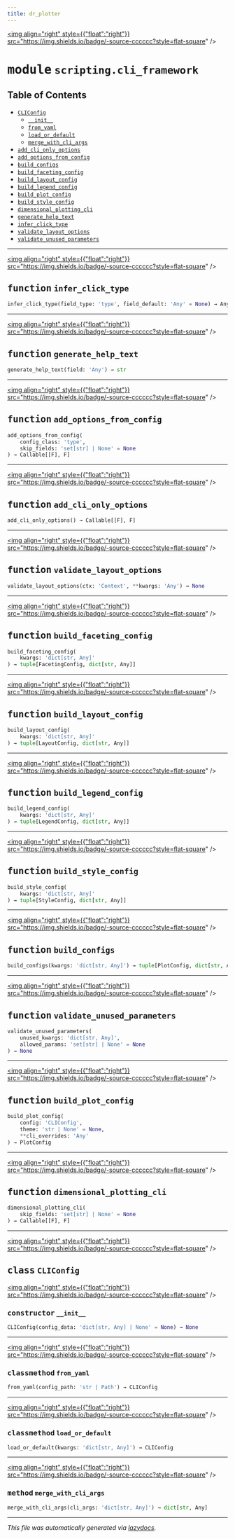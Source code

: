 ```yaml
---
title: dr_plotter
---
```


<a href="https://github.com/drothermel/%24%7BREPO%7D/blob/main/src/dr_plotter/scripting/cli_framework.py"><img align="right" style={{"float":"right"}} src="https://img.shields.io/badge/-source-cccccc?style=flat-square" /></a>

# <kbd>module</kbd> `scripting.cli_framework`



## Table of Contents
- [`CLIConfig`](./dr_plotter.scripting.cli_framework#class-cliconfig)
	- [`__init__`](./dr_plotter.scripting.cli_framework#constructor---init--)
	- [`from_yaml`](./dr_plotter.scripting.cli_framework#classmethod-from-yaml)
	- [`load_or_default`](./dr_plotter.scripting.cli_framework#classmethod-load-or-default)
	- [`merge_with_cli_args`](./dr_plotter.scripting.cli_framework#method-merge-with-cli-args)
- [`add_cli_only_options`](./dr_plotter.scripting.cli_framework#function-add-cli-only-options)
- [`add_options_from_config`](./dr_plotter.scripting.cli_framework#function-add-options-from-config)
- [`build_configs`](./dr_plotter.scripting.cli_framework#function-build-configs)
- [`build_faceting_config`](./dr_plotter.scripting.cli_framework#function-build-faceting-config)
- [`build_layout_config`](./dr_plotter.scripting.cli_framework#function-build-layout-config)
- [`build_legend_config`](./dr_plotter.scripting.cli_framework#function-build-legend-config)
- [`build_plot_config`](./dr_plotter.scripting.cli_framework#function-build-plot-config)
- [`build_style_config`](./dr_plotter.scripting.cli_framework#function-build-style-config)
- [`dimensional_plotting_cli`](./dr_plotter.scripting.cli_framework#function-dimensional-plotting-cli)
- [`generate_help_text`](./dr_plotter.scripting.cli_framework#function-generate-help-text)
- [`infer_click_type`](./dr_plotter.scripting.cli_framework#function-infer-click-type)
- [`validate_layout_options`](./dr_plotter.scripting.cli_framework#function-validate-layout-options)
- [`validate_unused_parameters`](./dr_plotter.scripting.cli_framework#function-validate-unused-parameters)



---

<a href="https://github.com/drothermel/%24%7BREPO%7D/blob/main/src/dr_plotter/scripting/cli_framework.py#L22"><img align="right" style={{"float":"right"}} src="https://img.shields.io/badge/-source-cccccc?style=flat-square" /></a>

## <kbd>function</kbd> `infer_click_type`

```python
infer_click_type(field_type: 'type', field_default: 'Any' = None) → Any
```





---

<a href="https://github.com/drothermel/%24%7BREPO%7D/blob/main/src/dr_plotter/scripting/cli_framework.py#L47"><img align="right" style={{"float":"right"}} src="https://img.shields.io/badge/-source-cccccc?style=flat-square" /></a>

## <kbd>function</kbd> `generate_help_text`

```python
generate_help_text(field: 'Any') → str
```





---

<a href="https://github.com/drothermel/%24%7BREPO%7D/blob/main/src/dr_plotter/scripting/cli_framework.py#L52"><img align="right" style={{"float":"right"}} src="https://img.shields.io/badge/-source-cccccc?style=flat-square" /></a>

## <kbd>function</kbd> `add_options_from_config`

```python
add_options_from_config(
    config_class: 'type',
    skip_fields: 'set[str] | None' = None
) → Callable[[F], F]
```





---

<a href="https://github.com/drothermel/%24%7BREPO%7D/blob/main/src/dr_plotter/scripting/cli_framework.py#L95"><img align="right" style={{"float":"right"}} src="https://img.shields.io/badge/-source-cccccc?style=flat-square" /></a>

## <kbd>function</kbd> `add_cli_only_options`

```python
add_cli_only_options() → Callable[[F], F]
```





---

<a href="https://github.com/drothermel/%24%7BREPO%7D/blob/main/src/dr_plotter/scripting/cli_framework.py#L136"><img align="right" style={{"float":"right"}} src="https://img.shields.io/badge/-source-cccccc?style=flat-square" /></a>

## <kbd>function</kbd> `validate_layout_options`

```python
validate_layout_options(ctx: 'Context', **kwargs: 'Any') → None
```





---

<a href="https://github.com/drothermel/%24%7BREPO%7D/blob/main/src/dr_plotter/scripting/cli_framework.py#L148"><img align="right" style={{"float":"right"}} src="https://img.shields.io/badge/-source-cccccc?style=flat-square" /></a>

## <kbd>function</kbd> `build_faceting_config`

```python
build_faceting_config(
    kwargs: 'dict[str, Any]'
) → tuple[FacetingConfig, dict[str, Any]]
```





---

<a href="https://github.com/drothermel/%24%7BREPO%7D/blob/main/src/dr_plotter/scripting/cli_framework.py#L179"><img align="right" style={{"float":"right"}} src="https://img.shields.io/badge/-source-cccccc?style=flat-square" /></a>

## <kbd>function</kbd> `build_layout_config`

```python
build_layout_config(
    kwargs: 'dict[str, Any]'
) → tuple[LayoutConfig, dict[str, Any]]
```





---

<a href="https://github.com/drothermel/%24%7BREPO%7D/blob/main/src/dr_plotter/scripting/cli_framework.py#L196"><img align="right" style={{"float":"right"}} src="https://img.shields.io/badge/-source-cccccc?style=flat-square" /></a>

## <kbd>function</kbd> `build_legend_config`

```python
build_legend_config(
    kwargs: 'dict[str, Any]'
) → tuple[LegendConfig, dict[str, Any]]
```





---

<a href="https://github.com/drothermel/%24%7BREPO%7D/blob/main/src/dr_plotter/scripting/cli_framework.py#L205"><img align="right" style={{"float":"right"}} src="https://img.shields.io/badge/-source-cccccc?style=flat-square" /></a>

## <kbd>function</kbd> `build_style_config`

```python
build_style_config(
    kwargs: 'dict[str, Any]'
) → tuple[StyleConfig, dict[str, Any]]
```





---

<a href="https://github.com/drothermel/%24%7BREPO%7D/blob/main/src/dr_plotter/scripting/cli_framework.py#L214"><img align="right" style={{"float":"right"}} src="https://img.shields.io/badge/-source-cccccc?style=flat-square" /></a>

## <kbd>function</kbd> `build_configs`

```python
build_configs(kwargs: 'dict[str, Any]') → tuple[PlotConfig, dict[str, Any]]
```





---

<a href="https://github.com/drothermel/%24%7BREPO%7D/blob/main/src/dr_plotter/scripting/cli_framework.py#L230"><img align="right" style={{"float":"right"}} src="https://img.shields.io/badge/-source-cccccc?style=flat-square" /></a>

## <kbd>function</kbd> `validate_unused_parameters`

```python
validate_unused_parameters(
    unused_kwargs: 'dict[str, Any]',
    allowed_params: 'set[str] | None' = None
) → None
```





---

<a href="https://github.com/drothermel/%24%7BREPO%7D/blob/main/src/dr_plotter/scripting/cli_framework.py#L241"><img align="right" style={{"float":"right"}} src="https://img.shields.io/badge/-source-cccccc?style=flat-square" /></a>

## <kbd>function</kbd> `build_plot_config`

```python
build_plot_config(
    config: 'CLIConfig',
    theme: 'str | None' = None,
    **cli_overrides: 'Any'
) → PlotConfig
```





---

<a href="https://github.com/drothermel/%24%7BREPO%7D/blob/main/src/dr_plotter/scripting/cli_framework.py#L259"><img align="right" style={{"float":"right"}} src="https://img.shields.io/badge/-source-cccccc?style=flat-square" /></a>

## <kbd>function</kbd> `dimensional_plotting_cli`

```python
dimensional_plotting_cli(
    skip_fields: 'set[str] | None' = None
) → Callable[[F], F]
```





---

<a href="https://github.com/drothermel/%24%7BREPO%7D/blob/main/src/dr_plotter/scripting/cli_framework.py#L109"><img align="right" style={{"float":"right"}} src="https://img.shields.io/badge/-source-cccccc?style=flat-square" /></a>

## <kbd>class</kbd> `CLIConfig`



<a href="https://github.com/drothermel/%24%7BREPO%7D/blob/main/src/dr_plotter/scripting/cli_framework.py#L110"><img align="right" style={{"float":"right"}} src="https://img.shields.io/badge/-source-cccccc?style=flat-square" /></a>

### <kbd>constructor</kbd> `__init__`

```python
CLIConfig(config_data: 'dict[str, Any] | None' = None) → None
```







---

<a href="https://github.com/drothermel/%24%7BREPO%7D/blob/main/src/dr_plotter/scripting/cli_framework.py#L113"><img align="right" style={{"float":"right"}} src="https://img.shields.io/badge/-source-cccccc?style=flat-square" /></a>

### <kbd>classmethod</kbd> `from_yaml`

```python
from_yaml(config_path: 'str | Path') → CLIConfig
```




---

<a href="https://github.com/drothermel/%24%7BREPO%7D/blob/main/src/dr_plotter/scripting/cli_framework.py#L123"><img align="right" style={{"float":"right"}} src="https://img.shields.io/badge/-source-cccccc?style=flat-square" /></a>

### <kbd>classmethod</kbd> `load_or_default`

```python
load_or_default(kwargs: 'dict[str, Any]') → CLIConfig
```




---

<a href="https://github.com/drothermel/%24%7BREPO%7D/blob/main/src/dr_plotter/scripting/cli_framework.py#L128"><img align="right" style={{"float":"right"}} src="https://img.shields.io/badge/-source-cccccc?style=flat-square" /></a>

### <kbd>method</kbd> `merge_with_cli_args`

```python
merge_with_cli_args(cli_args: 'dict[str, Any]') → dict[str, Any]
```







---

_This file was automatically generated via [lazydocs](https://github.com/ml-tooling/lazydocs)._

